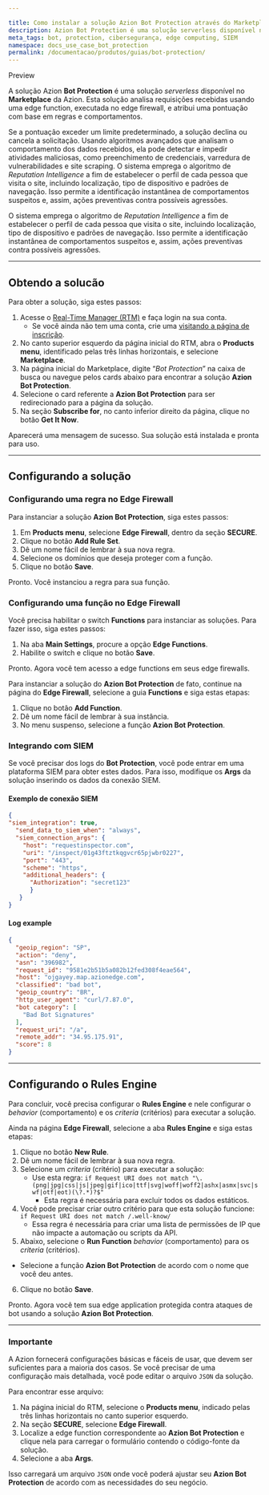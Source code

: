 ```yaml
---

title: Como instalar a solução Azion Bot Protection através do Marketplace da Azion
description: Azion Bot Protection é uma solução serverless disponível no Azion Marketplace que utiliza edge functions no Edge Firewall para analisar solicitações recebidas e atribuir uma pontuação com base em regras e comportamentos. Isso detecta e previne efetivamente atividades maliciosas, como preenchimento de credenciais, varreduras de vulnerabilidades e raspagem de sites.
meta_tags: bot, protection, cibersegurança, edge computing, SIEM
namespace: docs_use_case_bot_protection
permalink: /documentacao/produtos/guias/bot-protection/
---
```


<Badge variant="accent">
Preview
</Badge>

A solução Azion **Bot Protection** é uma solução *serverless* disponível no **Marketplace** da Azion. Esta solução analisa requisições recebidas usando uma edge function, executada no edge firewall, e atribui uma pontuação com base em regras e comportamentos.

Se a pontuação exceder um limite predeterminado, a solução declina ou cancela a solicitação. Usando algoritmos avançados que analisam o comportamento dos dados recebidos, ela pode detectar e impedir atividades maliciosas, como preenchimento de credenciais, varredura de vulnerabilidades e site scraping. O sistema emprega o algoritmo de *Reputation Intelligence* a fim de estabelecer o perfil de cada pessoa que visita o site, incluindo localização, tipo de dispositivo e padrões de navegação. Isso permite a identificação instantânea de comportamentos suspeitos e, assim, ações preventivas contra possíveis agressões.

O sistema emprega o algoritmo de *Reputation Intelligence* a fim de estabelecer o perfil de cada pessoa que visita o site, incluindo localização, tipo de dispositivo e padrões de navegação. Isso permite a identificação instantânea de comportamentos suspeitos e, assim, ações preventivas contra possíveis agressões.

---

## Obtendo a solucão

Para obter a solução, siga estes passos:

1. Acesse o [Real-Time Manager (RTM)](https://manager.azion.com/) e faça login na sua conta.
   - Se você ainda não tem uma conta, crie uma [visitando a página de inscrição](https://sso.azion.com/).
2. No canto superior esquerdo da página inicial do RTM, abra o **Products menu**, identificado pelas três linhas horizontais, e selecione **Marketplace**.
3. Na página inicial do Marketplace, digite “*Bot Protection*” na caixa de busca ou navegue pelos cards abaixo para encontrar a solução **Azion Bot Protection**.
4. Selecione o card referente a **Azion Bot Protection** para ser redirecionado para a página da solução.
5. Na seção **Subscribe for**, no canto inferior direito da página, clique no botão **Get It Now**.

Aparecerá uma mensagem de sucesso. Sua solução está instalada e pronta para uso.

---

## Configurando a solução 

### Configurando uma regra no Edge Firewall

Para instanciar a solução **Azion Bot Protection**, siga estes passos:

1. Em **Products menu**, selecione **Edge Firewall**, dentro da seção **SECURE**.
2. Clique no botão **Add Rule Set**.
3. Dê um nome fácil de lembrar à sua nova regra.
4. Selecione os domínios que deseja proteger com a função.
5. Clique no botão **Save**.

Pronto. Você instanciou a regra para sua função.

### Configurando uma função no Edge Firewall

Você precisa habilitar o switch **Functions** para instanciar as soluções. Para fazer isso, siga estes passos:

1. Na aba **Main Settings**, procure a opção **Edge Functions**.
2. Habilite o switch e clique no botão **Save**.

Pronto. Agora você tem acesso a edge functions em seus edge firewalls.

Para instanciar a solução do **Azion Bot Protection** de fato, continue na página do **Edge Firewall**, selecione a guia **Functions** e siga estas etapas:

1. Clique no botão **Add⁠ Function**.
2. Dê um nome fácil de lembrar à sua instância.
3. No menu suspenso, selecione a função **Azion Bot Protection**.

### Integrando com SIEM

Se você precisar dos logs do **Bot Protection**, você pode entrar em uma plataforma SIEM para obter estes dados. Para isso, modifique os **Args** da solução inserindo os dados da conexão SIEM.

#### Exemplo de conexão SIEM

```json
{
"siem_integration": true,
  "send_data_to_siem_when": "always",
  "siem_connection_args": {
    "host": "requestinspector.com",
    "uri": "/inspect/01g43ftztkqgvcr65pjwbr0227",
    "port": "443",
    "scheme": "https",
    "additional_headers": {
      "Authorization": "secret123"
      }
   }
}
```

#### Log example

```json
{
  "geoip_region": "SP",
  "action": "deny",
  "asn": "396982",
  "request_id": "9581e2b51b5a082b12fed308f4eae564",
  "host": "ojgayey.map.azionedge.com",
  "classified": "bad bot",
  "geoip_country": "BR",
  "http_user_agent": "curl/7.87.0",
  "bot category": [
    "Bad Bot Signatures"
  ],
  "request_uri": "/a",
  "remote_addr": "34.95.175.91",
  "score": 8
}
```

---

## Configurando o Rules Engine

Para concluir, você precisa configurar o **Rules Engine** e nele configurar o *behavior* (comportamento) e os *criteria* (critérios) para executar a solução.

Ainda na página **Edge Firewall**, selecione a aba **Rules Engine** e siga estas etapas:

1. Clique no botão **New Rule**.
2. Dê um nome fácil de lembrar à sua nova regra.
3. Selecione um *criteria* (critério) para executar a solução:
   - Use esta regra: `if Request URI does not match "\.(png|jpg|css|js|jpeg|gif|ico|ttf|svg|woff|woff2|ashx|asmx|svc|swf|otf|eot)(\?.*)?$"`
      - Esta regra é necessária para excluir todos os dados estáticos.
4. Você pode precisar criar outro critério para que esta solução funcione: `if Request URI does not match /.well-know/`
   - Essa regra é necessária para criar uma lista de permissões de IP que não impacte a automação ou scripts da API.
5. Abaixo, selecione o **Run Function** *behavior* (comportamento) para os *criteria* (critérios).
  - Selecione a função **Azion Bot Protection** de acordo com o nome que você deu antes.
6. Clique no botão **Save**.

Pronto. Agora você tem sua edge application protegida contra ataques de bot usando a solução **Azion Bot Protection**.

---

### Importante

A Azion fornecerá configurações básicas e fáceis de usar, que devem ser suficientes para a maioria dos casos. Se você precisar de uma configuração mais detalhada, você pode editar o arquivo `JSON` da solução.

Para encontrar esse arquivo:

1. Na página inicial do RTM, selecione o **Products menu**, indicado pelas três linhas horizontais no canto superior esquerdo.
2. Na seção **SECURE**, selecione **Edge Firewall**. 
3. Localize a edge function correspondente ao **Azion Bot Protection** e clique nela para carregar o formulário contendo o código-fonte da solução.
4. Selecione a aba **Args**.

Isso carregará um arquivo `JSON` onde você poderá ajustar seu **Azion Bot Protection** de acordo com as necessidades do seu negócio.

